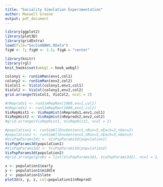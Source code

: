 ```yaml
---
title: "Sociality Simulation Experimentation"
author: Maxwell Greene
output: pdf_document
---
```


```r
library(ggplot2)
library(plot3D)
library(gridExtra)
load(file="SocSimNBWS.RData")
figW <- 7; figH <- 3.5; figA = "center"
```

```r
library(knitr)
library(rgl)
knit_hooks$set(webgl = hook_webgl)
```


```r
colony1 <- runSimMan(env1,col1)
colony2 <- runSimMan(env2,col2)
VisCol1 <- VisCol(colony1,env1,col1)
VisCol2 <- VisCol(colony2,env2,col2)
grid.arrange(VisCol1, VisCol2, ncol = 2)
```

```r
#nReprods1 <- runSimRepMan(1000,env1,col1)
#nReprods2 <- runSimRepMan(1000,env2,col2)
VisRepHist1 <- VisRepHist(nReprods1,env1,col1)
VisRepHist2 <- VisRepHist(nReprods2,env2,col2)
#grid.arrange(VisRepHist1, VisRepHist2, ncol = 2)
```

```r
#population1 <- runSimAllEnvGen(env1,nRun=5,nEach=3,nGen=3)
#population2 <- runSimAllEnvGen(env2,nRun=5,nEach=3,nGen=3)
#VisPopParams3d1 <- VisPopParams3d(population1)
VisPopParams3d(population1)
#VisPopParams3d2 <- VisPopParams3d(population2)
VisPopParams3d(population2)
#grid.arrange(grobs = list(VisPopParams3d1, VisPopParams3d2), ncol = 2,top = "Main Title")
```


```r
x <- population1$early
y <- population1$middle
z <- population1$late
plot3d(x, y, z, col=population1$nReprod)
```





